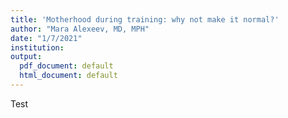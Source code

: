 ```yaml
---
title: 'Motherhood during training: why not make it normal?'
author: "Mara Alexeev, MD, MPH"
date: "1/7/2021"
institution: 
output:
  pdf_document: default
  html_document: default
---
```


Test
